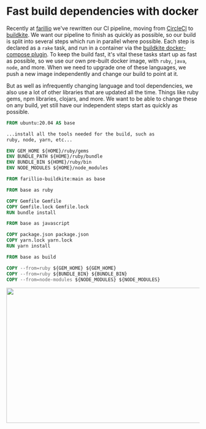 
# Fast build dependencies with docker

Recently at [farillio](https://farill.io) we've rewritten our CI pipeline, moving from [CircleCI](https://circleci.com/) to [buildkite](https://buildkite.com). We want our pipeline to finish as quickly as possible, so our build is split into several steps which run in parallel where possible. Each step is declared as a `rake` task, and run in a container via the [buildkite docker-compose plugin](https://github.com/buildkite-plugins/docker-compose-buildkite-plugin). To keep the build fast, it's vital these tasks start up as fast as possible, so we use our own pre-built docker image, with `ruby`, `java`, `node`, and more. When we need to upgrade one of these languages, we push a new image independently and change our build to point at it.

But as well as infrequently changing language and tool dependencies, we also use a lot of other libraries that are updated all the time. Things like ruby gems, npm libraries, clojars, and more. We want to be able to change these on any build, yet still have our independent steps start as quickly as possible.

```dockerfile lineNumbers=true filename=Dockerfile.base
FROM ubuntu:20.04 AS base

...install all the tools needed for the build, such as
ruby, node, yarn, etc...

ENV GEM_HOME ${HOME}/ruby/gems
ENV BUNDLE_PATH ${HOME}/ruby/bundle
ENV BUNDLE_BIN ${HOME}/ruby/bin
ENV NODE_MODULES ${HOME}/node_modules
```

```dockerfile filename=Dockerfile.app
FROM farillio-buildkite:main as base

FROM base as ruby

COPY Gemfile Gemfile
COPY Gemfile.lock Gemfile.lock
RUN bundle install

FROM base as javascript

COPY package.json package.json
COPY yarn.lock yarn.lock
RUN yarn install

FROM base as build

COPY --from=ruby ${GEM_HOME} ${GEM_HOME}
COPY --from=ruby ${BUNDLE_BIN} ${BUNDLE_BIN}
COPY --from=node-modules ${NODE_MODULES} ${NODE_MODULES}
```

<Image src="/images/factorio-banner.jpg" width="616" height="353"/>
